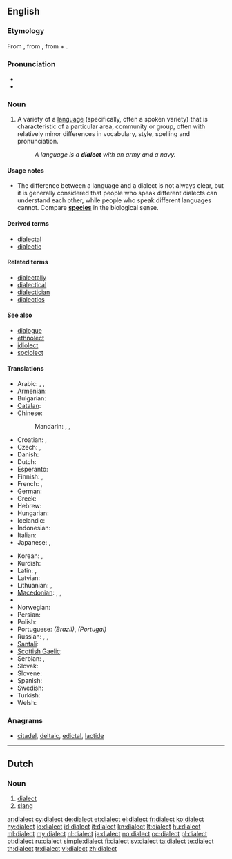 ==English==
{{wikipedia}}

===Etymology===
From {{etyl|grc}} {{term|διάλεκτος|tr=diálektos||conversation, the language of a country or a place or a nation, the local [[idiom]] which derives from a dominant language|sc=polytonic}}, from {{term|διαλέγομαι|tr=dialégomai||I participate in a [[dialogue]]|sc=polytonic}}, from {{term|διά|tr=diá||inter, through|sc=polytonic}} + {{term|λέγω|tr=légō||I speak|sc=polytonic}}.

===Pronunciation===
* {{IPA|/ˈdɑɪ.ə.ˌlɛkt/}}
* {{audio|En-us-dialect.ogg|Audio (US)}}

===Noun===
{{en-noun}}

# {{linguistics}} A variety of a [[language]] (specifically, often a spoken variety) that is characteristic of a particular area, community or group, often with relatively minor differences in vocabulary, style, spelling and pronunciation.
#: ''A language is a '''dialect''' with an army and a navy.''

====Usage notes====
* The difference between a language and a dialect is not always clear, but it is generally considered that people who speak different dialects can understand each other, while people who speak different languages cannot. Compare '''[[species]]''' in the biological sense.

====Derived terms====
* [[dialectal]]
* [[dialectic]]

====Related terms====
* [[dialectally]]
* [[dialectical]]
* [[dialectician]]
* [[dialectics]]

====See also====
* [[dialogue]]
* [[ethnolect]]
* [[idiolect]]
* [[sociolect]]

====Translations====
{{trans-top|variety of a language}}
* Arabic: {{t+|ar|لهجة|f|tr=lahja}}, {{t-|ar|عامية|f|tr=3aammíyya}}, {{t|ar|دارجة|f|tr=daarija}}
* Armenian: {{t+|hy|բարբառ|tr=barbaṙ}}
* Bulgarian: {{t+|bg|диалект|m|tr=dialekt}}
* [[Catalan]]: {{t+|ca|dialecte|m}}
* Chinese:
*: Mandarin: {{t-|cmn|方言|tr=fāngyán|sc=Hani}},  {{qualifier|suffix}} {{t-|cmn|話|sc=Hani}},  {{t-|cmn|话|tr=-huà|sc=Hani}}
* Croatian: {{t-|hr|narječje|n|alt=nárjēčje}}, {{t-|hr|dijalekt|m|alt=dijàlekt}}
* Czech: {{t+|cs|nářečí|n}},  {{t+|cs|dialekt|m}}
* Danish: {{t-|da|dialekt|c}}
* Dutch: {{t+|nl|dialect|n}}
* Esperanto: {{t-|eo|dialekto|xs=Esperanto}}
* Finnish: {{t+|fi|murre}}, {{t|fi|aluemurre}}
* French: {{t+|fr|dialecte|m}},  {{t+|fr|patois|m}}
* German: {{t+|de|Dialekt|m}}
* Greek: {{t+|el|διάλεκτος|f|tr=diálektos}}
* Hebrew: {{t-|he|ניב|m|tr=niv}}
* Hungarian: {{t+|hu|nyelvjárás}}
* Icelandic: {{t-|is|mállýska|f}}
* Indonesian: {{t|id|dialek|xs=Indonesian}}
* Italian: {{t+|it|dialetto|m}}
* Japanese: {{t+|ja|方言|tr=[[ほうげん]], hōgen}},  {{qualifier|suffix}} {{t+|ja|弁|alt=-弁|tr=-べん, -ben}}
{{trans-mid}}
* Korean: {{t+|ko|사투리|tr=saturi|sc=Hang}}, {{t|ko|방언|tr=bang-eon|sc=Kore}}
* Kurdish: {{t|ku|زاراو|tr=zaraw|sc=ku-Arab}}
* Latin: {{t-|la|dialectos|f}}, {{t|la|dialectus|f}}
* Latvian: {{t-|lv|dialekts|m|xs=Latvian}}
* Lithuanian: {{t-|lt|tarmė|f|xs=Lithuanian}}, {{t-|lt|dialektas|m|xs=Lithuanian}}
* [[Macedonian]]: {{t|mk|дијалект|m|tr=dijalékt}},  {{t-|mk|наречје|n|tr=nárečje}},  {{t-|mk|говор|m|tr=góvor}}
* {{trreq|Maltese}}
* Norwegian: {{t+|no|dialekt|m}}
* Persian: {{t|fa|لحجه|xs=Persian}}
* Polish: {{t+|pl|dialekt|m}}
* Portuguese: {{t+|pt|dialeto|m}} ''(Brazil)'', {{t+|pt|dialecto|m}} ''(Portugal)''
* Russian: {{t+|ru|диалект|m|tr=dialékt}},  {{t+|ru|наречие|n|tr=naréčije}},  {{t+|ru|говор|m|tr=góvor}}
* [[Santali]]: {{tø|sat|ᱵᱳᱞᱤ|tr=boli|sc=Olck}}
* [[Scottish Gaelic]]: {{t-|gd|dualchainnt|f|xs=Scottish Gaelic}}
* Serbian: {{t-|sr|наречје|n}}, {{t-|sr|narečje|n}}
* Slovak: {{t-|sk|nárečie|n}}
* Slovene: {{t+|sl|narečje|n|alt=naréčje}}
* Spanish: {{t+|es|dialecto|m}}
* Swedish: {{t+|sv|dialekt|c}}
* Turkish: {{t+|tr|lehçe}}
* Welsh: {{t|cy|tafodiaith|f|xs=Welsh}}
{{trans-bottom}}

===Anagrams===
* [[citadel#English|citadel]], [[deltaic#English|deltaic]], [[edictal#English|edictal]], [[lactide#English|lactide]]

----

==Dutch==

===Noun===
{{nl-noun|g=n}}

# [[#English|dialect]]
# [[slang]]

[[ar:dialect]]
[[cy:dialect]]
[[de:dialect]]
[[et:dialect]]
[[el:dialect]]
[[fr:dialect]]
[[ko:dialect]]
[[hy:dialect]]
[[io:dialect]]
[[id:dialect]]
[[it:dialect]]
[[kn:dialect]]
[[lt:dialect]]
[[hu:dialect]]
[[ml:dialect]]
[[my:dialect]]
[[nl:dialect]]
[[ja:dialect]]
[[no:dialect]]
[[oc:dialect]]
[[pl:dialect]]
[[pt:dialect]]
[[ru:dialect]]
[[simple:dialect]]
[[fi:dialect]]
[[sv:dialect]]
[[ta:dialect]]
[[te:dialect]]
[[th:dialect]]
[[tr:dialect]]
[[vi:dialect]]
[[zh:dialect]]